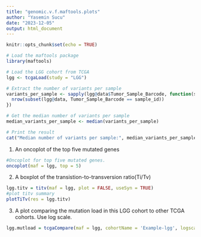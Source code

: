 ```yaml
---
title: "genomic.v.f.maftools.plots"
author: "Yasemin Sucu"
date: "2023-12-05"
output: html_document
---
```


```r
knitr::opts_chunk$set(echo = TRUE)
```


```r
# Load the maftools package
library(maftools)
```


```r
# Load the LGG cohort from TCGA
lgg <- tcgaLoad(study = "LGG")

# Extract the number of variants per sample
variants_per_sample <- sapply(lgg@data$Tumor_Sample_Barcode, function(sample_id) {
  nrow(subset(lgg@data, Tumor_Sample_Barcode == sample_id))
})

# Get the median number of variants per sample
median_variants_per_sample <- median(variants_per_sample)

# Print the result
cat("Median number of variants per sample:", median_variants_per_sample, "\n")

```

1. An oncoplot of the top five mutated genes

```r
#Oncoplot for top five mutated genes.
oncoplot(maf = lgg, top = 5)
```

2. A boxplot of the transistion-to-transversion ratio(Ti/Tv)

```r
lgg.titv = titv(maf = lgg, plot = FALSE, useSyn = TRUE)
#plot titv summary
plotTiTv(res = lgg.titv)
```


3. A plot comparing the mutation load in this LGG cohort to other TCGA cohorts. Use log scale.

```r
lgg.mutload = tcgaCompare(maf = lgg, cohortName = 'Example-lgg', logscale = TRUE, capture_size = 50)
```